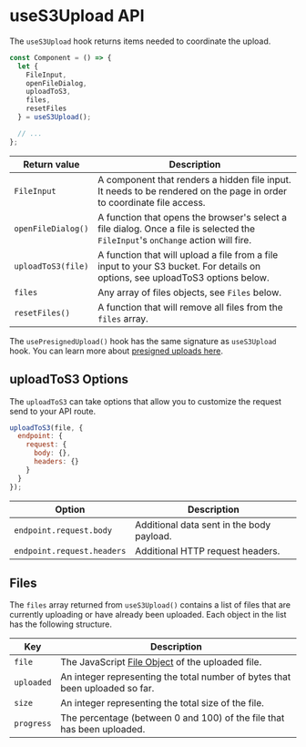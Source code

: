 # useS3Upload API

The `useS3Upload` hook returns items needed to coordinate the upload.

```jsx
const Component = () => {
  let {
    FileInput,
    openFileDialog,
    uploadToS3,
    files,
    resetFiles
  } = useS3Upload();

  // ...
};
```

| Return value       | Description                                                                                                                      |
| ------------------ | -------------------------------------------------------------------------------------------------------------------------------- |
| `FileInput`        | A component that renders a hidden file input. It needs to be rendered on the page in order to coordinate file access.            |
| `openFileDialog()` | A function that opens the browser's select a file dialog. Once a file is selected the `FileInput`'s `onChange` action will fire. |
| `uploadToS3(file)` | A function that will upload a file from a file input to your S3 bucket. For details on options, see uploadToS3 options below.    |
| `files`            | Any array of files objects, see `Files` below.                                                                                   |
| `resetFiles()`     | A function that will remove all files from the `files` array.                                                                    |

The `usePresignedUpload()` hook has the same signature as `useS3Upload` hook. You can learn more about [presigned uploads here](/presigned-uploads).

## uploadToS3 Options

The `uploadToS3` can take options that allow you to customize the request send to your API route.

```js
uploadToS3(file, {
  endpoint: {
    request: {
      body: {},
      headers: {}
    }
  }
});
```

| Option                     | Description                               |
| -------------------------- | ----------------------------------------- |
| `endpoint.request.body`    | Additional data sent in the body payload. |
| `endpoint.request.headers` | Additional HTTP request headers.          |

## Files

The `files` array returned from `useS3Upload()` contains a list of files that are currently uploading or have already been uploaded. Each object in the list has the following structure.

| Key        | Description                                                                                               |
| ---------- | --------------------------------------------------------------------------------------------------------- |
| `file`     | The JavaScript [File Object](https://developer.mozilla.org/en-US/docs/Web/API/File) of the uploaded file. |
| `uploaded` | An integer representing the total number of bytes that been uploaded so far.                              |
| `size`     | An integer representing the total size of the file.                                                       |
| `progress` | The percentage (between 0 and 100) of the file that has been uploaded.                                    |
